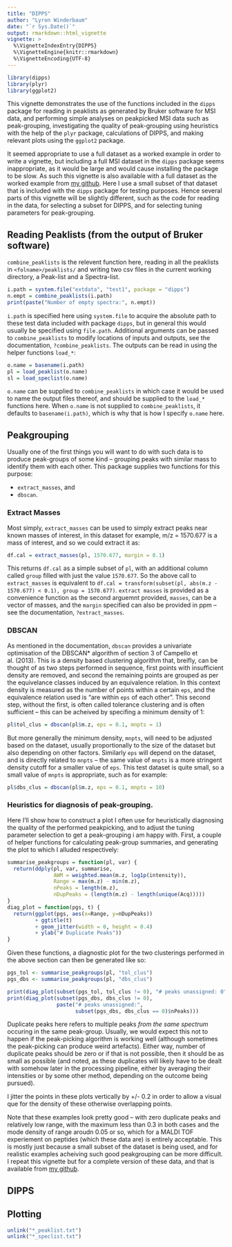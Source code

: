 ```yaml
---
title: "DIPPS"
author: "Lyron Winderbaum"
date: "`r Sys.Date()`"
output: rmarkdown::html_vignette
vignette: >
  %\VignetteIndexEntry{DIPPS}
  %\VignetteEngine{knitr::rmarkdown}
  %\VignetteEncoding{UTF-8}
---
```


```r
library(dipps)
library(plyr)
library(ggplot2)
```

This vignette demonstrates the use of the functions included in the `dipps` 
package for reading in peaklists as generated by Bruker software for MSI data, 
and performing simple analyses on peakpicked MSI data such as peak-grouping, 
investigating the quality of peak-grouping using heuristics with the help of the 
`plyr` package, calculations of DIPPS, and making relevant plots using the 
`ggplot2` package.

It seemed appropriate to use a full dataset as a worked example in order to 
write a vignette, but including a full MSI dataset in the `dipps` package seems 
inappropriate, as it would be large and would cause installing the package to be
slow. As such this vignette is also available with a full dataset as the worked 
example from [my github](https://github.com/Armadilloa16/dipps-vignette). Here I
use a small subset of that dataset that is included with the `dipps` package for
testing purposes. Hence several parts of this vignette will be slightly 
different, such as the code for reading in the data, for selecting a subset for 
DIPPS, and for selecting tuning parameters for peak-grouping.

## Reading Peaklists (from the output of Bruker software)

`combine_peaklists` is the relevent function here, reading in all the peaklists 
in `<folname>/peaklists/` and writing two csv files in the current working 
directory, a Peak-list and a Spectra-list.

```r
i.path = system.file("extdata", "test1", package = "dipps")
n.empt = combine_peaklists(i.path)
print(paste("Number of empty spectra:", n.empt))
```

`i.path` is specified here using `system.file` to acquire the absolute path to 
these test data included with package `dipps`, but in general this would usually 
be specified using `file.path`. Additional arguments can be passed to 
`combine_peaklists` to modify locations of inputs and outputs, see the 
documentation, `?combine_peaklists`. The outputs can be read in using the helper
functions `load_*`:

```r
o.name = basename(i.path)
pl = load_peaklist(o.name)
sl = load_speclist(o.name)
```

`o.name` can be supplied to `combine_peaklists` in which case it would be used 
to name the output files thereof, and should be supplied to the `load_*` 
functions here. When `o.name` is not supplied to `combine_peaklists`, it 
defaults to `basename(i.path)`, which is why that is how I specify `o.name` 
here.


## Peakgrouping

Usually one of the first things you will want to do with such data is to produce 
peak-groups of some kind -- grouping peaks with similar mass to identify them 
with each other. This package supplies two functions for this purpose:

- `extract_masses`, and
- `dbscan`.

### Extract Masses

Most simply, `extract_masses` can be used to simply extract peaks near known 
masses of interest, in this dataset for example, m/z = 1570.677 is a mass of 
interest, and so we could extract it as:

```r
df.cal = extract_masses(pl, 1570.677, margin = 0.1)
```

This returns `df.cal` as a simple subset of `pl`, with an additional column 
called `group` filled with just the value `1570.677`. So the above call to 
`extract_masses` is equivalent to 
`df.cal = transform(subset(pl, abs(m.z - 1570.677) < 0.1), group = 1570.677)`.
`extract masses` is provided as a convenience function as the second arguemnt 
provided, `masses`, can be a vector of masses, and the `margin` specified can 
also be provided in ppm -- see the documentation, `?extract_masses`.

### DBSCAN

As mentioned in the documentation, `dbscan` provides a univariate optimisation 
of the DBSCAN* algorithm of section 3 of Campello et al. (2013). This is a 
density based clustering algorithm that, breifly, can be thought of as two 
steps performed in sequence, first points with insufficient density are removed, 
and second the remaining points are grouped as per the equivelance classes 
induced by an equivalence relation. In this context density is measured as the 
number of points within a certain `eps`, and the equivalence relation used is 
"are within `eps` of each other". This second step, without the first, is often
called tolerance clustering and is often sufficient -- this can be acheived by 
specifing a minimum density of 1:

```r
pl$tol_clus = dbscan(pl$m.z, eps = 0.1, mnpts = 1)
```

But more generally the minimum density, `mnpts`, will need to be adjusted based 
on the dataset, usually proportionally to the size of the dataset but also 
depending on other factors. Similarly `eps` will depend on the dataset, and is 
directly related to `mnpts` -- the same value of `mnpts` is a more stringent 
density cutoff for a smaller value of `eps`. This test dataset is quite small, 
so a small value of `mnpts` is appropriate, such as for example:

```r
pl$dbs_clus = dbscan(pl$m.z, eps = 0.1, mnpts = 10)
```

### Heuristics for diagnosis of peak-grouping.

Here I'll show how to construct a plot I often use for heuristically diagnosing
the quality of the performed peakpicking, and to adjust the tuning parameter
selection to get a peak-grouping i am happy with. First, a couple of helper 
functions for calculating peak-group summaries, and generating the plot to which 
I alluded respectively:

```r
summarise_peakgroups = function(pl, var) {
  return(ddply(pl, var, summarise,
               AWM = weighted.mean(m.z, log1p(intensity)),
               Range = max(m.z) - min(m.z),
               nPeaks = length(m.z),
               nDupPeaks = (length(m.z) - length(unique(Acq)))))
}
diag_plot = function(pgs, t) {
  return(ggplot(pgs, aes(x=Range, y=nDupPeaks))
         + ggtitle(t)
         + geom_jitter(width = 0, height = 0.4) 
         + ylab("# Duplicate Peaks"))
}
```

Given these functions, a diagnostic plot for the two clusterings performed in
the above section can then be generated like so:

```r
pgs_tol <- summarise_peakgroups(pl, "tol_clus")
pgs_dbs <- summarise_peakgroups(pl, "dbs_clus")

print(diag_plot(subset(pgs_tol, tol_clus != 0), "# peaks unassigned: 0"))
print(diag_plot(subset(pgs_dbs, dbs_clus != 0), 
                paste("# peaks unassigned:", 
                      subset(pgs_dbs, dbs_clus == 0)$nPeaks)))
```

Duplicate peaks here refers to multiple peaks *from the same spectrum* occuring 
in the same peak-group. Usually, we would expect this not to happen if the 
peak-picking algorithm is working well (although sometimes the peak-picking can
produce weird artefacts). Either way, number of duplicate peaks should be zero 
or if that is not possible, then it should be as small as possible (and noted,
as these duplicates will likely have to be dealt with somehow later in the 
processing pipeline, either by averaging their intensities or by some other 
method, depending on the outcome being pursued).

I jitter the points in these plots vertically by +/- 0.2 in order to allow a 
visual que for the density of these otherwise overlapping points.

Note that these examples look pretty good -- with zero duplicate peaks and
relatively low range, with the maximum less than 0.3 in both cases and the 
mode density of range aroudn 0.05 or so, which for a MALDI TOF experiement on
peptides (which these data are) is entirely acceptable. This is mostly just 
because a small subset of the dataset is being used, and for realistic examples 
acheiving such good peakgrouping can be more difficult. I repeat this vignette 
but for a complete version of these data, and that is available from 
[my github](https://github.com/Armadilloa16/dipps-vignette).


## DIPPS


## Plotting


```r
unlink("*_peaklist.txt")
unlink("*_speclist.txt")
```
